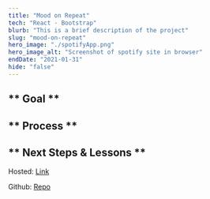 ```yaml
---
title: "Mood on Repeat"
tech: "React · Bootstrap"
blurb: "This is a brief description of the project"
slug: "mood-on-repeat"
hero_image: "./spotifyApp.png"
hero_image_alt: "Screenshot of spotify site in browser"
endDate: "2021-01-31"
hide: "false"
---
```


## ** Goal **

## ** Process **

## ** Next Steps & Lessons **

Hosted: [Link](https://gallant-curran-5ef20d.netlify.app)

Github: [Repo](https://github.com/Cormac-C/htn-spotify-fe)
